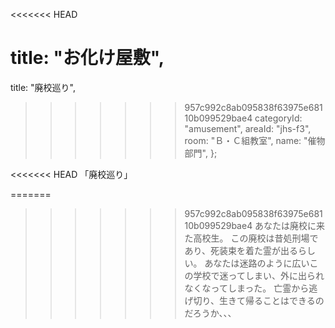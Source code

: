 <<<<<<< HEAD

  title: "お化け屋敷",
=======
  title: "廃校巡り",
>>>>>>> 957c992c8ab095838f63975e68110b099529bae4
  categoryId: "amusement",
  areaId: "jhs-f3",
  room: "Ｂ・Ｃ組教室",
  name: "催物部門",
};

<<<<<<< HEAD
「廃校巡り」

=======
>>>>>>> 957c992c8ab095838f63975e68110b099529bae4
あなたは廃校に来た高校生。
この廃校は昔処刑場であり、死装束を着た霊が出るらしい。
あなたは迷路のように広いこの学校で迷ってしまい、外に出られなくなってしまった。
亡霊から逃げ切り、生きて帰ることはできるのだろうか、、、
